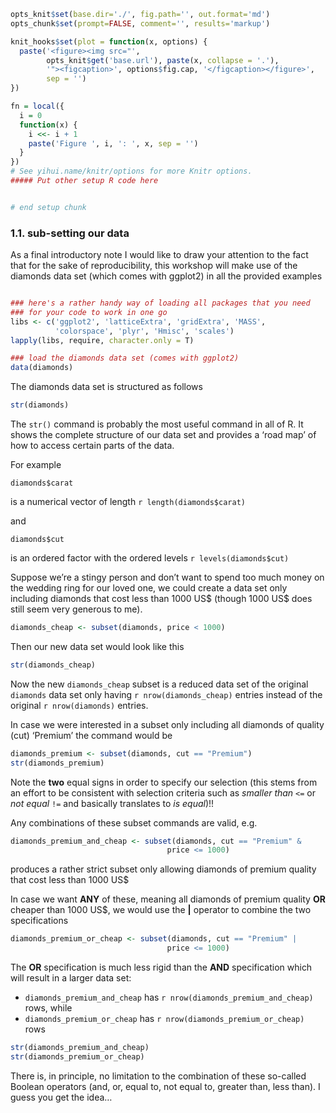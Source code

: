 ```r
opts_knit$set(base.dir='./', fig.path='', out.format='md')
opts_chunk$set(prompt=FALSE, comment='', results='markup')

knit_hooks$set(plot = function(x, options) {
  paste('<figure><img src="',
        opts_knit$get('base.url'), paste(x, collapse = '.'),
        '"><figcaption>', options$fig.cap, '</figcaption></figure>',
        sep = '')
})

fn = local({
  i = 0
  function(x) {
    i <<- i + 1
    paste('Figure ', i, ': ', x, sep = '')
  }
})
# See yihui.name/knitr/options for more Knitr options.
##### Put other setup R code here


# end setup chunk
```

### 1.1. sub-setting our data

As a final introductory note I would like to draw your attention to the fact that for the sake of reproducibility, this workshop will make use of the diamonds data set (which comes with ggplot2) in all the provided examples

```r

```

```r
### here's a rather handy way of loading all packages that you need
### for your code to work in one go
libs <- c('ggplot2', 'latticeExtra', 'gridExtra', 'MASS', 
          'colorspace', 'plyr', 'Hmisc', 'scales')
lapply(libs, require, character.only = T)

### load the diamonds data set (comes with ggplot2)
data(diamonds)
```

The diamonds data set is structured as follows

```r
str(diamonds)
```

The ```str()``` command is probably the most useful command in all of R. It shows the complete structure of our data set and provides a 'road map' of how to access certain parts of the data.   

For example
```
diamonds$carat
```
is a numerical vector of length `r length(diamonds$carat)`

and

```
diamonds$cut
```

is an ordered factor with the ordered levels `r levels(diamonds$cut)`

Suppose we're a stingy person and don't want to spend too much money on the wedding ring for our loved one, we could create a data set only including diamonds that cost less than 1000 US$ (though 1000 US$ does still seem very generous to me).

```r
diamonds_cheap <- subset(diamonds, price < 1000)
```

Then our new data set would look like this

```r
str(diamonds_cheap)
```

Now the new ```diamonds_cheap``` subset is a reduced data set of the original ```diamonds``` data set only having `r nrow(diamonds_cheap)` entries instead of the original `r nrow(diamonds)` entries.

In case we were interested in a subset only including all diamonds of quality (cut) 'Premium' the command would be

```r
diamonds_premium <- subset(diamonds, cut == "Premium")
str(diamonds_premium)
```

Note the **two** equal signs in order to specify our selection (this stems from an effort to be consistent with selection criteria such as *smaller than* ```<=``` or *not equal* ```!=``` and basically translates to *is equal*)!!

Any combinations of these subset commands are valid, e.g.

```r
diamonds_premium_and_cheap <- subset(diamonds, cut == "Premium" & 
                                   price <= 1000)
```

produces a rather strict subset only allowing diamonds of premium quality that cost less than 1000 US$

In case we want **ANY** of these, meaning all diamonds of premium quality **OR** cheaper than 1000 US$, we would use the **|** operator to combine the two specifications

```r
diamonds_premium_or_cheap <- subset(diamonds, cut == "Premium" | 
                                   price <= 1000)
```

The **OR** specification is much less rigid than the **AND** specification which will result in a larger data set:

* `diamonds_premium_and_cheap` has `r nrow(diamonds_premium_and_cheap)` rows, while
* `diamonds_premium_or_cheap` has `r nrow(diamonds_premium_or_cheap)` rows

```r
str(diamonds_premium_and_cheap)
str(diamonds_premium_or_cheap)
```

There is, in principle, no limitation to the combination of these so-called Boolean operators (and, or, equal to, not equal to, greater than, less than). I guess you get the idea...
